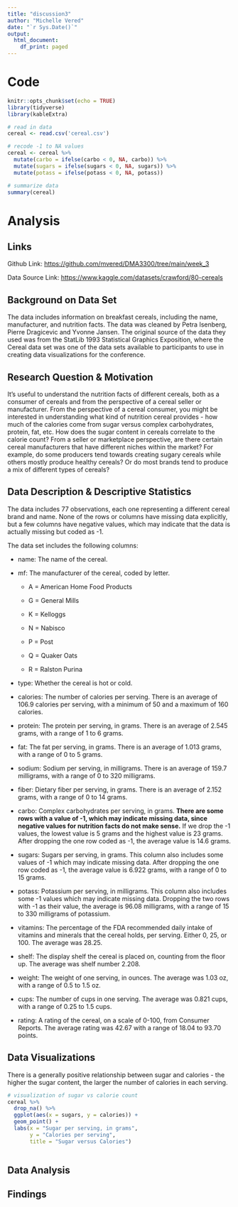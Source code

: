 ```yaml
---
title: "discussion3"
author: "Michelle Vered"
date: "`r Sys.Date()`"
output:
  html_document:
    df_print: paged
---
```


# Code

```r
knitr::opts_chunk$set(echo = TRUE)
library(tidyverse)
library(kableExtra)
```

```r
# read in data
cereal <- read.csv('cereal.csv')

# recode -1 to NA values
cereal <- cereal %>%
  mutate(carbo = ifelse(carbo < 0, NA, carbo)) %>%
  mutate(sugars = ifelse(sugars < 0, NA, sugars)) %>%
  mutate(potass = ifelse(potass < 0, NA, potass))

# summarize data
summary(cereal)
```

# Analysis

## Links

Github Link: <https://github.com/mvered/DMA3300/tree/main/week_3>

Data Source Link: <https://www.kaggle.com/datasets/crawford/80-cereals>

## Background on Data Set

The data includes information on breakfast cereals, including the name, manufacturer, and nutrition facts. The data was cleaned by Petra Isenberg, Pierre Dragicevic and Yvonne Jansen. The original source of the data they used was from the StatLib 1993 Statistical Graphics Exposition, where the Cereal data set was one of the data sets available to participants to use in creating data visualizations for the conference.

## Research Question & Motivation

It's useful to understand the nutrition facts of different cereals, both as a consumer of cereals and from the perspective of a cereal seller or manufacturer. From the perspective of a cereal consumer, you might be interested in understanding what kind of nutrition cereal provides - how much of the calories come from sugar versus complex carbohydrates, protein, fat, etc. How does the sugar content in cereals correlate to the calorie count? From a seller or marketplace perspective, are there certain cereal manufacturers that have different niches within the market? For example, do some producers tend towards creating sugary cereals while others mostly produce healthy cereals? Or do most brands tend to produce a mix of different types of cereals?

## Data Description & Descriptive Statistics

The data includes 77 observations, each one representing a different cereal brand and name. None of the rows or columns have missing data explicitly, but a few columns have negative values, which may indicate that the data is actually missing but coded as -1.

The data set includes the following columns:

-   name: The name of the cereal.

-   mf: The manufacturer of the cereal, coded by letter.

    -   A = American Home Food Products

    -   G = General Mills

    -   K = Kelloggs

    -   N = Nabisco

    -   P = Post

    -   Q = Quaker Oats

    -   R = Ralston Purina

-   type: Whether the cereal is hot or cold.

-   calories: The number of calories per serving. There is an average of 106.9 calories per serving, with a minimum of 50 and a maximum of 160 calories.

-   protein: The protein per serving, in grams. There is an average of 2.545 grams, with a range of 1 to 6 grams.

-   fat: The fat per serving, in grams. There is an average of 1.013 grams, with a range of 0 to 5 grams.

-   sodium: Sodium per serving, in milligrams. There is an average of 159.7 milligrams, with a range of 0 to 320 milligrams.

-   fiber: Dietary fiber per serving, in grams. There is an average of 2.152 grams, with a range of 0 to 14 grams.

-   carbo: Complex carbohydrates per serving, in grams. **There are some rows with a value of -1, which may indicate missing data, since negative values for nutrition facts do not make sense.** If we drop the -1 values, the lowest value is 5 grams and the highest value is 23 grams. After dropping the one row coded as -1, the average value is 14.6 grams.

-   sugars: Sugars per serving, in grams. This column also includes some values of -1 which may indicate missing data. After dropping the one row coded as -1, the average value is 6.922 grams, with a range of 0 to 15 grams.

-   potass: Potassium per serving, in milligrams. This column also includes some -1 values which may indicate missing data. Dropping the two rows with -1 as their value, the average is 96.08 milligrams, with a range of 15 to 330 milligrams of potassium.

-   vitamins: The percentage of the FDA recommended daily intake of vitamins and minerals that the cereal holds, per serving. Either 0, 25, or 100. The average was 28.25.

-   shelf: The display shelf the cereal is placed on, counting from the floor up. The average was shelf number 2.208.

-   weight: The weight of one serving, in ounces. The average was 1.03 oz, with a range of 0.5 to 1.5 oz.

-   cups: The number of cups in one serving. The average was 0.821 cups, with a range of 0.25 to 1.5 cups.

-   rating: A rating of the cereal, on a scale of 0-100, from Consumer Reports. The average rating was 42.67 with a range of 18.04 to 93.70 points.

## Data Visualizations

There is a generally positive relationship between sugar and calories - the higher the sugar content, the larger the number of calories in each serving.

```r

# visualization of sugar vs calorie count
cereal %>%
  drop_na() %>%
  ggplot(aes(x = sugars, y = calories)) +
  geom_point() +
  labs(x = "Sugar per serving, in grams",
       y = "Calories per serving",
       title = "Sugar versus Calories")
  
```

## Data Analysis

## Findings
